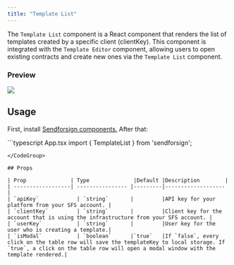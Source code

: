```yaml
---
title: "Template List"
---
```


The `Template List` component is a React component that renders the list of templates created by a specific 
client (clientKey). This component is integrated with the `Template Editor` component, allowing users to 
open existing contracts and create new ones via the `Template List` component.

### Preview

<Frame caption="Editor">
  <img src="/sdk/img/t-list.png" />
</Frame>

## Usage

First, install [Sendforsign components.](/sdk/introsdk#installation)
After that:

<CodeGroup>
```typescript App.tsx
import { TemplateList } from 'sendforsign';

<TemplateList
  apiKey='YourApiKey'
  clientKey='YourClientKey'
/>
```
</CodeGroup>

## Props

| Prop              | Type              |Default |Description        |
| ------------------| ---------------- |---------|------------------- |
| `apiKey`            | `string`       |         |API key for your platform from your SFS account. |
| `clientKey`         | `string`       |         |Client key for the account that is using the infrastructure from your SFS account. |
| `userKey`           | `string`       |         |User key for the user who is creating a template.|
| `isModal`           | `boolean`      |`true`   |If `false`, every click on the table row will save the templateKey to local storage. If `true`, a click on the table row will open a modal window with the template rendered.|


